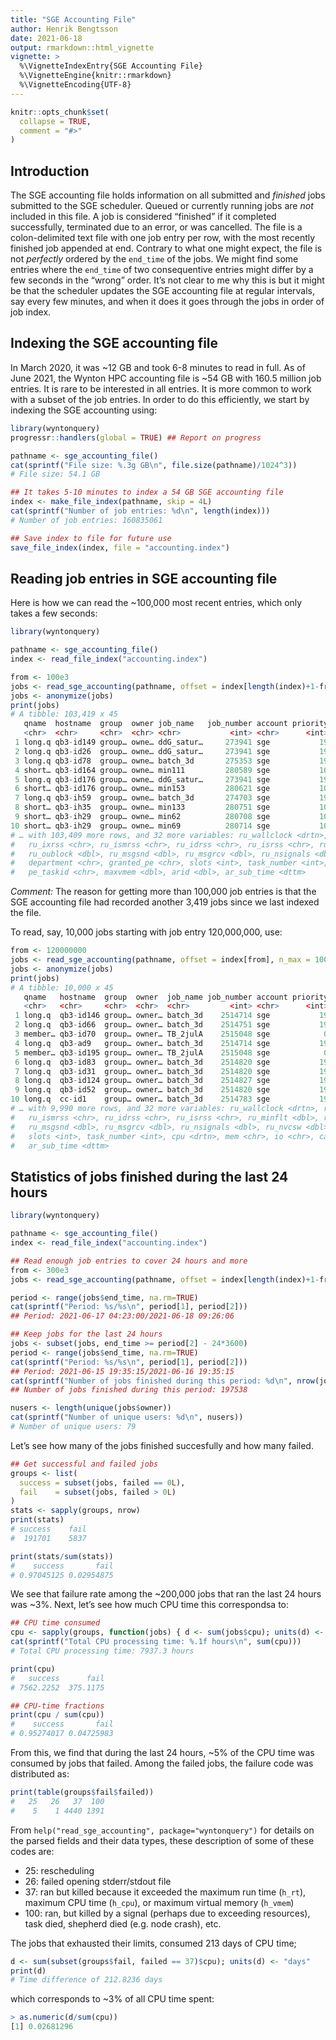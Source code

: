 ```yaml
---
title: "SGE Accounting File"
author: Henrik Bengtsson
date: 2021-06-18
output: rmarkdown::html_vignette
vignette: >
  %\VignetteIndexEntry{SGE Accounting File}
  %\VignetteEngine{knitr::rmarkdown}
  %\VignetteEncoding{UTF-8}
---
```


```r
knitr::opts_chunk$set(
  collapse = TRUE,
  comment = "#>"
)
```

## Introduction

The SGE accounting file holds information on all submitted and _finished_ jobs submitted to the SGE scheduler.  Queued or currently running jobs are _not_ included in this file.  A job is considered "finished" if it completed successfully, terminated due to an error, or was cancelled.  The file is a colon-delimited text file with one job entry per row, with the most recently finished job appended at end.  Contrary to what one might expect, the file is not _perfectly_ ordered by the `end_time` of the jobs.  We might find some entries where the `end_time` of two consequentive entries might differ by a few seconds in the "wrong" order.  It's not clear to me why this is but it might be that the scheduler updates the SGE accounting file at regular intervals, say every few minutes, and when it does it goes through the jobs in order of job index.


## Indexing the SGE accounting file

In March 2020, it was ~12 GB and took 6-8 minutes to read in full.  As of June 2021, the Wynton HPC accounting file is ~54 GB with 160.5 million job entries.  It is rare to be interested in all entries.  It is more common to work with a subset of the job entries.  In order to do this efficiently, we start by indexing the SGE accounting using:

```r
library(wyntonquery)
progressr::handlers(global = TRUE) ## Report on progress

pathname <- sge_accounting_file()
cat(sprintf("File size: %.3g GB\n", file.size(pathname)/1024^3))
# File size: 54.1 GB

## It takes 5-10 minutes to index a 54 GB SGE accounting file
index <- make_file_index(pathname, skip = 4L)
cat(sprintf("Number of job entries: %d\n", length(index)))
# Number of job entries: 160835061

## Save index to file for future use
save_file_index(index, file = "accounting.index")
```


## Reading job entries in SGE accounting file

Here is how we can read the ~100,000 most recent entries, which only takes a few seconds:

```r
library(wyntonquery)

pathname <- sge_accounting_file()
index <- read_file_index("accounting.index")

from <- 100e3
jobs <- read_sge_accounting(pathname, offset = index[length(index)+1-from])
jobs <- anonymize(jobs)
print(jobs)
# A tibble: 103,419 x 45
   qname  hostname  group  owner job_name   job_number account priority submission_time     start_time          end_time            failed exit_status
   <chr>  <chr>     <chr>  <chr> <chr>           <int> <chr>      <int> <dttm>              <dttm>              <dttm>               <int>       <int>
 1 long.q qb3-id149 group… owne… ddG_satur…     273941 sge           19 2021-06-17 10:15:11 2021-06-17 16:07:29 2021-06-17 19:13:24      0           0
 2 long.q qb3-id26  group… owne… ddG_satur…     273941 sge           19 2021-06-17 10:15:11 2021-06-17 16:33:13 2021-06-17 19:13:23      0           0
 3 long.q qb3-id78  group… owne… batch_3d       275353 sge           19 2021-06-17 11:38:15 2021-06-17 18:58:08 2021-06-17 19:13:24      0           0
 4 short… qb3-id164 group… owne… min111         280589 sge           10 2021-06-17 19:09:28 2021-06-17 19:10:34 2021-06-17 19:13:25      0           0
 5 long.q qb3-id176 group… owne… ddG_satur…     273941 sge           19 2021-06-17 10:15:11 2021-06-17 16:44:48 2021-06-17 19:13:25      0           0
 6 short… qb3-id176 group… owne… min153         280621 sge           10 2021-06-17 19:09:38 2021-06-17 19:10:34 2021-06-17 19:13:25      0           0
 7 long.q qb3-ih59  group… owne… batch_3d       274703 sge           19 2021-06-17 11:28:06 2021-06-17 18:25:42 2021-06-17 19:13:25      0           0
 8 short… qb3-ih35  group… owne… min133         280751 sge           10 2021-06-17 19:10:17 2021-06-17 19:13:22 2021-06-17 19:13:26      0         132
 9 short… qb3-ih29  group… owne… min62          280708 sge           10 2021-06-17 19:10:04 2021-06-17 19:13:22 2021-06-17 19:13:26      0         132
10 short… qb3-ih29  group… owne… min69          280714 sge           10 2021-06-17 19:10:06 2021-06-17 19:13:22 2021-06-17 19:13:26      0         132
# … with 103,409 more rows, and 32 more variables: ru_wallclock <drtn>, ru_utime <drtn>, ru_stime <drtn>, ru_maxrss <chr>,
#   ru_ixrss <chr>, ru_ismrss <chr>, ru_idrss <chr>, ru_isrss <chr>, ru_minflt <dbl>, ru_majflt <dbl>, ru_nswap <dbl>, ru_inblock <dbl>,
#   ru_oublock <dbl>, ru_msgsnd <dbl>, ru_msgrcv <dbl>, ru_nsignals <dbl>, ru_nvcsw <dbl>, ru_nivcsw <dbl>, project <chr>,
#   department <chr>, granted_pe <chr>, slots <int>, task_number <int>, cpu <drtn>, mem <chr>, io <chr>, category <chr>, iow <drtn>,
#   pe_taskid <chr>, maxvmem <dbl>, arid <dbl>, ar_sub_time <dttm>
```

_Comment:_ The reason for getting more than 100,000 job entries is that the SGE accounting file had recorded another 3,419 jobs since we last indexed the file.


To read, say, 10,000 jobs starting with job entry 120,000,000, use:

```r
from <- 120000000
jobs <- read_sge_accounting(pathname, offset = index[from], n_max = 10000)
jobs <- anonymize(jobs)
print(jobs)
# A tibble: 10,000 x 45
   qname   hostname  group  owner  job_name job_number account priority submission_time     start_time          end_time            failed exit_status
   <chr>   <chr>     <chr>  <chr>  <chr>         <int> <chr>      <int> <dttm>              <dttm>              <dttm>               <int>       <int>
 1 long.q  qb3-id146 group… owner… batch_3d    2514714 sge           19 2021-03-18 05:17:48 2021-03-18 07:09:45 2021-03-18 07:40:23      0           0
 2 long.q  qb3-id66  group… owner… batch_3d    2514751 sge           19 2021-03-18 05:26:06 2021-03-18 07:20:45 2021-03-18 07:40:23      0           0
 3 member… qb3-id70  group… owner… TB_2julA    2515048 sge            0 2021-03-18 06:47:47 2021-03-18 07:38:45 2021-03-18 07:40:23      0           0
 4 long.q  qb3-ad9   group… owner… batch_3d    2514714 sge           19 2021-03-18 05:17:48 2021-03-18 07:10:45 2021-03-18 07:40:24      0           0
 5 member… qb3-id195 group… owner… TB_2julA    2515048 sge            0 2021-03-18 06:47:47 2021-03-18 07:38:45 2021-03-18 07:40:25      0           0
 6 long.q  qb3-id83  group… owner… batch_3d    2514820 sge           19 2021-03-18 05:36:24 2021-03-18 07:30:45 2021-03-18 07:40:26      0           0
 7 long.q  qb3-id31  group… owner… batch_3d    2514820 sge           19 2021-03-18 05:36:24 2021-03-18 07:29:45 2021-03-18 07:40:26      0           0
 8 long.q  qb3-id124 group… owner… batch_3d    2514827 sge           19 2021-03-18 05:38:30 2021-03-18 07:33:45 2021-03-18 07:40:26      0           0
 9 long.q  qb3-id52  group… owner… batch_3d    2514820 sge           19 2021-03-18 05:36:24 2021-03-18 07:29:45 2021-03-18 07:40:26      0           0
10 long.q  cc-id1    group… owner… batch_3d    2514783 sge           19 2021-03-18 05:30:12 2021-03-18 07:23:45 2021-03-18 07:40:27      0           0
# … with 9,990 more rows, and 32 more variables: ru_wallclock <drtn>, ru_utime <drtn>, ru_stime <drtn>, ru_maxrss <chr>, ru_ixrss <chr>,
#   ru_ismrss <chr>, ru_idrss <chr>, ru_isrss <chr>, ru_minflt <dbl>, ru_majflt <dbl>, ru_nswap <dbl>, ru_inblock <dbl>, ru_oublock <dbl>,
#   ru_msgsnd <dbl>, ru_msgrcv <dbl>, ru_nsignals <dbl>, ru_nvcsw <dbl>, ru_nivcsw <dbl>, project <chr>, department <chr>, granted_pe <chr>,
#   slots <int>, task_number <int>, cpu <drtn>, mem <chr>, io <chr>, category <chr>, iow <drtn>, pe_taskid <chr>, maxvmem <dbl>, arid <dbl>,
#   ar_sub_time <dttm>
```


## Statistics of jobs finished during the last 24 hours


```r
library(wyntonquery)

pathname <- sge_accounting_file()
index <- read_file_index("accounting.index")

## Read enough job entries to cover 24 hours and more
from <- 300e3
jobs <- read_sge_accounting(pathname, offset = index[length(index)+1-from])

period <- range(jobs$end_time, na.rm=TRUE)
cat(sprintf("Period: %s/%s\n", period[1], period[2]))
## Period: 2021-06-17 04:23:00/2021-06-18 09:26:06

## Keep jobs for the last 24 hours
jobs <- subset(jobs, end_time >= period[2] - 24*3600)
period <- range(jobs$end_time, na.rm=TRUE)
cat(sprintf("Period: %s/%s\n", period[1], period[2]))
## Period: 2021-06-15 19:35:15/2021-06-16 19:35:15
cat(sprintf("Number of jobs finished during this period: %d\n", nrow(jobs)))
## Number of jobs finished during this period: 197538

nusers <- length(unique(jobs$owner))
cat(sprintf("Number of unique users: %d\n", nusers))
# Number of unique users: 79
```

Let's see how many of the jobs finished succesfully and how many failed.

```r
## Get successful and failed jobs
groups <- list(
  success = subset(jobs, failed == 0L),
  fail    = subset(jobs, failed > 0L)
)
stats <- sapply(groups, nrow)
print(stats)
# success    fail 
#  191701    5837 

print(stats/sum(stats))
#    success       fail 
# 0.97045125 0.02954875
```

We see that failure rate among the ~200,000 jobs that ran the last 24 hours was ~3%.  Next, let's see how much CPU time this correspondsa to:

```r
## CPU time consumed
cpu <- sapply(groups, function(jobs) { d <- sum(jobs$cpu); units(d) <- "days"; d })
cat(sprintf("Total CPU processing time: %.1f hours\n", sum(cpu)))
# Total CPU processing time: 7937.3 hours

print(cpu)
#   success      fail 
# 7562.2252  375.1175

## CPU-time fractions
print(cpu / sum(cpu))
#    success       fail 
# 0.95274017 0.04725983
```

From this, we find that during the last 24 hours, ~5% of the CPU time was consumed by jobs that failed.  Among the failed jobs, the failure code was distributed as:

```r
print(table(groups$fail$failed))
#   25   26   37  100 
#    5    1 4440 1391
```

From `help("read_sge_accounting", package="wyntonquery")` for details on the parsed fields and their data types, these description of some of these codes are:

 *  25: rescheduling
 *  26: failed opening stderr/stdout file
 *  37: ran but killed because it exceeded the maximum run time (`h_rt`), maximum CPU time (`h_cpu`), or maximum virtual memory (`h_vmem`)
 * 100: ran, but killed by a signal (perhaps due to exceeding resources), task died, shepherd died (e.g. node crash), etc.


The jobs that exhausted their limits, consumed 213 days of CPU time;

```r
d <- sum(subset(groups$fail, failed == 37)$cpu); units(d) <- "days"
print(d)
# Time difference of 212.8236 days
```

which corresponds to ~3% of all CPU time spent:

```r
> as.numeric(d/sum(cpu))
[1] 0.02681296
```
